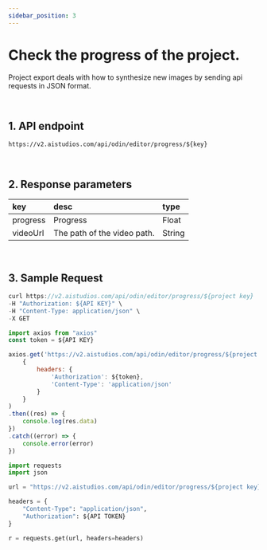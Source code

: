 ```yaml
---
sidebar_position: 3
---
```


# Check the progress of the project.

Project export deals with how to synthesize new images by sending api requests in JSON format.

<br/>

## 1. API endpoint

```http
https://v2.aistudios.com/api/odin/editor/progress/${key}
```

<br/>

## 2. Response parameters

|key|desc|type|
|:---|:---|:---|
|progress|Progress|Float|
|videoUrl|The path of the video path.|String|

<br/>


## 3. Sample Request


<Tabs>
<TabItem value="curl" label="cURL">

```js
curl https://v2.aistudios.com/api/odin/editor/progress/${project key}  \
-H "Authorization: ${API KEY}" \
-H "Content-Type: application/json" \
-X GET
```

</TabItem>
<TabItem value="js" label="Node.js">

```js
import axios from "axios" 
const token = ${API KEY}

axios.get('https://v2.aistudios.com/api/odin/editor/progress/${project key}', 
    {
        headers: {
            'Authorization': ${token},
            'Content-Type': 'application/json'
        }
    }
)
.then((res) => {
    console.log(res.data)
})
.catch((error) => {
    console.error(error)
})
```

</TabItem>
<TabItem value="py" label="Python">

```py
import requests
import json

url = "https://v2.aistudios.com/api/odin/editor/progress/${project key}"

headers = {
    "Content-Type": "application/json",
    "Authorization": ${API TOKEN}
}

r = requests.get(url, headers=headers)
```

</TabItem>
</Tabs>
